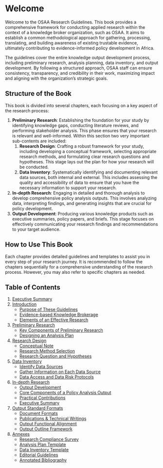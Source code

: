 # Welcome {.unnumbered}

Welcome to the OSAA Research Guidelines. This book provides a comprehensive framework for conducting applied research within the context of a knowledge broker organization, such as OSAA. It aims to establish a common methodological approach for gathering, processing, translating, and building awareness of existing trustable evidence, ultimately contributing to evidence-informed policy development in Africa.

The guidelines cover the entire knowledge output development process, including preliminary research, analysis planning, data inventory, and output development. By following a structured approach, OSAA staff can ensure consistency, transparency, and credibility in their work, maximizing impact and aligning with the organization's strategic goals.

## Structure of the Book {.unnumbered}

This book is divided into several chapters, each focusing on a key aspect of the research process:

1.  **Preliminary Research**: Establishing the foundation for your study by identifying knowledge gaps, conducting literature reviews, and performing stakeholder analysis. This phase ensures that your research is relevant and well-informed. Within this section two very important sub-contents are included:
    1.  **Research Design**: Crafting a robust framework for your study, including developing a conceptual framework, selecting appropriate research methods, and formulating clear research questions and hypotheses. This stage lays out the plan for how your research will be conducted.
    2.  **Data Inventory**: Systematically identifying and documenting relevant data sources, both internal and external. This includes assessing the quality and accessibility of data to ensure that you have the necessary information to support your research.
2.  **In-depth Research**: Engaging in detailed and thorough analysis to develop comprehensive policy analysis outputs. This involves analyzing data, interpreting findings, and generating insights that are crucial for policy development.
3.  **Output Development**: Producing various knowledge products such as executive summaries, policy papers, and briefs. This stage focuses on effectively communicating your research findings and recommendations to your target audience.

## How to Use This Book {.unnumbered}

Each chapter provides detailed guidelines and templates to assist you in every step of your research journey. It is recommended to follow the chapters sequentially for a comprehensive understanding of the research process. However, you may also refer to specific chapters as needed.

## Table of Contents {.unnumbered}

1.  [Executive Summary](executive-summary.md)
2.  [Introduction](introduction.md)
    -   [Purpose of These Guidelines](introduction.md#purpose-of-these-guidelines)
    -   [Evidence-based Knowledge Brokerage](introduction.md#evidence-based-knowledge-brokerage)
    -   [Elements of an Effective Research](introduction.md#elements-of-an-effective-research)
3.  [Preliminary Research](preliminary-research.md)
    -   [Key Components of Preliminary Research](preliminary-research.md#key-components-of-preliminary-research)
    -   [Designing an Analysis Plan](preliminary-research.md#designing-an-analysis-plan)
4.  [Research Design](research-design.md)
    -   [Conceptual Note](research-design.md#conceptual-note)
    -   [Research Method Selection](research-design.md#research-method-selection)
    -   [Research Question and Hypotheses](research-design.md#research-question-and-hypotheses)
5.  [Data Inventory](data-inventory.md)
    -   [Identify Data Sources](data-inventory.md#identify-data-sources)
    -   [Gather Information on Each Data Source](data-inventory.md#gather-information-on-each-data-source)
    -   [Data Access and Data Risk Protocols](data-inventory.md#data-access-and-data-risk-protocols)
6.  [In-depth Research](in-depth-research.md)
    -   [Output Development](in-depth-research.md#output-development)
    -   [Core Components of a Policy Analysis Output](in-depth-research.md#core-components-of-a-policy-analysis-output)
    -   [Practical Contributions](in-depth-research.md#practical-contributions)
    -   [Executive Summary](in-depth-research.md#executive-summary)
7.  [Output Standard Formats](output-standard-formats.md)
    -   [Document Formats](output-standard-formats.md#document-formats)
    -   [Publications & Technical Writings](output-standard-formats.md#publications-technical-writings)
    -   [Output Functional Alignment](output-standard-formats.md#output-functional-alignment)
    -   [Output Outline Framework](output-standard-formats.md#output-outline-framework)
8.  [Annexes](annexes.md)
    -   [Research Compliance Survey](annexes.md#research-compliance-survey)
    -   [Analysis Plan Template](annexes.md#analysis-plan-template)
    -   [Data Inventory Template](annexes.md#data-inventory-template)
    -   [Editorial Guidelines](annexes.md#editorial-guidelines)
    -   [Annotated Bibliography](annexes.md#annotated-bibliography)
